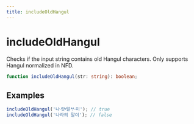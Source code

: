 ```yaml
---
title: includeOldHangul
---
```



# includeOldHangul

Checks if the input string contains old Hangul characters. Only supports Hangul normalized in NFD.

```typescript
function includeOldHangul(str: string): boolean;
```

## Examples

```typescript
includeOldHangul('나랏〮말〯ᄊᆞ미〮'); // true
includeOldHangul('나라의 말이'); // false
```
